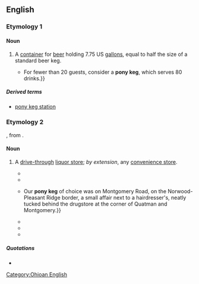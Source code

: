 ==English==
{{was wotd|2016|February|5}}
{{wikipedia}}

===Etymology 1===

====Noun====
{{en-noun}}

# {{label|en|US}} A [[container]] for [[beer]] holding 7.75 US [[gallon]]s, equal to half the size of a standard beer keg.
#* {{quote-journal|author=Sadie Jo Smokey|title=Beer lineup impressive for Super Bowl Sunday|url=http://www.azcentral.com/arizonarepublic/food/articles/0201beer0201.html|archiveurl=|archivedate=|work={{w|The Arizona Republic}}|date=1 February 2006|accessdate=12 November 2007|passage=Depending on the crowd, a keg or '''pony keg''' may be the way to go. {{...}} For fewer than 20 guests, consider a '''pony keg''', which serves 80 drinks.}}

=====Derived terms=====
* [[pony keg station]]

===Etymology 2===
{{clipping|pony keg station|lang=en}}, from {{m|en|pony keg||container for beer}}.

====Noun====
{{en-noun}}

# {{label|en|[[Cincinnati]]|colloquial}} A [[drive-through]] [[liquor store]]; ''by extension'', any [[convenience store]].
#* {{quote-book|author=Robert E. McLaughlin|authorlink=Robert E. McLaughlin|title=The Heartland: Illinois, Indiana, Michigan, Ohio, Wisconsin|location=New York, N.Y.|publisher={{w|Time Inc.}}|year=1967|page=16|oclc=958883|passage=A visitor may well be baffled by “'''pony keg'''” and “jack salmon,” but Cincinnatians know that the first is a store where beer may be purchased and the second is deep-fried pike.}}
#* {{quote-journal|author=Walter S. Adams|title=Queen City Report|magazine=[[w:Cincinnati (magazine)|Cincinnati]]|month=February|year=1976|volume=9|issue=5|page=72|pageurl=https://books.google.com/books?id=d-8CAAAAMBAJ&pg=PA72|passage=For example, a '''pony keg''' is a small beer keg. In Cincinnati it is a place to buy a small beer keg.}}
#* {{quote-book|author=Richard B. Schwartz|title=The Biggest City in America: A Fifties Boyhood in Ohio|location=Akron, Oh.|publisher={{w|University of Akron Press}}|date=1999|pages=163 and 165|isbn=978-1-884836-49-7|passage=A '''pony keg''' (a few survive to this day) is a drive-through structure with cases of beer stacked on skids&nbsp;— golden liquid mountains, lining the walls of elongated garages or steel Quonset huts, looming above the consumer {{...}} Our '''pony keg''' of choice was on Montgomery Road, on the Norwood-Pleasant Ridge border, a small affair next to a hairdresser's, neatly tucked behind the drugstore at the corner of Quatman and Montgomery.}}
#* {{quote-book|editor=Caitlin Claire Vincent|title=Roadtripping USA: The Complete Coast-to-Coast Guide to America|edition=2nd|location=New York, N.Y.|publisher={{w|St. Martin's Press}}|date=2007|page=47|isbn=978-0-312-36182-2|passage=In the Cincinnati area one can also find drive-through liquor stores (and for some people, regular liquor stores) referred to as '''pony kegs'''. (Elsewhere in the US, on the other hand, '''pony keg''' usually refers to a small keg.)}}
#* {{quote-book|author=Ben Kamin|title=Nothing Like Sunshine: A Story in the Aftermath of the MLK Assassination|location=East Lansing, Mich.|publisher={{w|Michigan State University Press}}|year=2010|page=1|isbn=978-0-87013-882-9|passage=Not in “Cincy,” with the twang that was so often heard in casual conversation in the corner “'''Pony Keg'''” mini-marts. There you could buy snow cones, the daily ''Cincinnati Enquirer'', Hudepohl beer, five-cent Ibold cigars, and Reds baseball trading cards.}}
#* {{quote-journal|author=Lance Lambert|title=Pony keg tradition lives on in Reading|newspaper={{w|The Cincinnati Enquirer}}|date=2 February 2014|url=http://www.cincinnati.com/story/money/2014/02/02/pony-keg-tradition-lives-on-in-reading/5102605/|archiveurl=https://web.archive.org/web/20160124194613/http://www.cincinnati.com/story/money/2014/02/02/pony-keg-tradition-lives-on-in-reading/5102605/?from=global&sessionKey=&autologin=|archivedate=24 January 2016|passage=Their heyday might be in the rear-view mirror, but the region’s remaining '''pony kegs''' still sell cigarettes, lottery tickets, six packs and salty snacks. The Gertz '''Pony Keg''' is one of two remaining in Reading, a community that once had six of the little corner stores known for selling small barrels of beer.}}

=====Quotations=====
* {{seemoreCites|lang=en}}

[[Category:Ohioan English]]